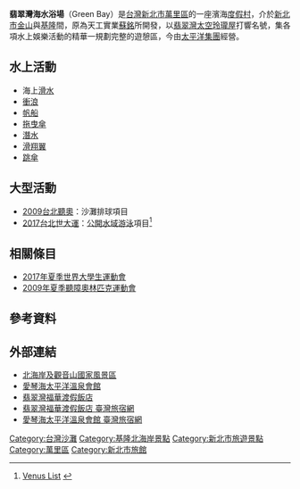 {{coord|25.189476|121.68575|display=title}}
{{Infobox 台灣景點
|name=翡翠灣海水浴場<br>Green Bay
|image=翡翠灣海水浴場.jpg
|imagename=
|othername=
|formalname=
|class=
|time=
|facility= 
|measure=
|location={{ROC-TW}}<br>[[新北市|新北市]][[萬里區|萬里區]]翡翠路1-1號
|altitude=
|specialty=
|attention=
|open=
|cost=
|website=
}}
'''翡翠灣海水浴場'''（Green Bay）是[[台灣|台灣]][[新北市|新北市]][[萬里區|萬里區]]的一座濱海[[度假村|度假村]]，介於[[新北市|新北市]][[金山區_(新北市)|金山]]與[[基隆市|基隆]]間，原為天工實業[[蘇銘|蘇銘]]所開發，以[[翡翠灣太空玲瓏屋|翡翠灣太空玲瓏屋]]打響名號，集各項水上娛樂活動的精華一規劃完整的遊憩區，今由[[太平洋建設|太平洋集團]]經營。

==水上活動==
* 海上[[滑水|滑水]]
* [[衝浪|衝浪]]
* [[帆船|帆船]]
* [[拖曳傘|拖曳傘]]
* [[潛水|潛水]]
* [[滑翔翼|滑翔翼]]
* [[跳傘|跳傘]]

==大型活動==
* [[2009年夏季聽障奧林匹克運動會|2009台北聽奧]]：沙灘排球項目
* [[2017年夏季世界大學生運動會|2017台北世大運]]：[[2017年夏季世界大學生運動會游泳比賽|公開水域游泳]]項目<ref>[http://taipei2017.net/index.php?option=com_content&task=view&id=22&Itemid=66 Venus List] {{webarchive|url=https://web.archive.org/web/20121027044833/http://taipei2017.net/index.php?option=com_content&task=view&id=22&Itemid=66 |date=2012-10-27 }}</ref>

==相關條目==
* [[2017年夏季世界大學生運動會|2017年夏季世界大學生運動會]]
* [[2009年夏季聽障奧林匹克運動會|2009年夏季聽障奧林匹克運動會]]

== 參考資料 ==
<div class="references-small">
<references/>
</div>

==外部連結==
* [http://www.northguan-nsa.gov.tw/user/Article.aspx?Lang=1&SNo=04002757 北海岸及觀音山國家風景區]
* [http://www.pacificgreenbay.com.tw/ 愛琴海太平洋溫泉會館]
* [https://web.archive.org/web/20120102205207/http://greenbay.howard-hotels.com.tw/ 翡翠灣福華渡假飯店]
* [https://taiwanstay.net.tw/room/2894  翡翠灣福華渡假飯店 臺灣旅宿網]
* [https://taiwanstay.net.tw/room/20743 愛琴海太平洋溫泉會館 臺灣旅宿網]

{{2017年夏季世界大學生運動會}}

[[Category:台灣沙灘|Category:台灣沙灘]]
[[Category:基隆北海岸景點|Category:基隆北海岸景點]]
[[Category:新北市旅遊景點|Category:新北市旅遊景點]]
[[Category:萬里區|Category:萬里區]]
[[Category:新北市旅館|Category:新北市旅館]]